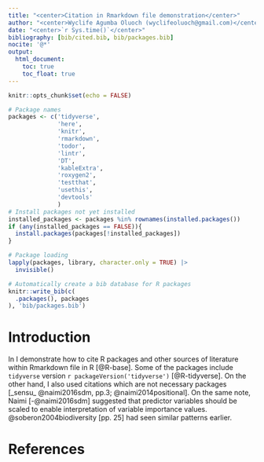 ```yaml
---
title: "<center>Citation in Rmarkdown file demonstration</center>"
author: "<center>Wyclife Agumba Oluoch (wyclifeoluoch@gmail.com)</center>"
date: "<center>`r Sys.time()`</center>"
bibliography: [bib/cited.bib, bib/packages.bib]
nocite: '@*'
output: 
  html_document:
    toc: true
    toc_float: true
---
```


```r
knitr::opts_chunk$set(echo = FALSE)
```

```r
# Package names
packages <- c('tidyverse',
              'here',
              'knitr',
              'rmarkdown',
              'todor',
              'lintr',
              'DT',
              'kableExtra',
              'roxygen2',
              'testthat',
              'usethis',
              'devtools'
              )
# Install packages not yet installed
installed_packages <- packages %in% rownames(installed.packages())
if (any(installed_packages == FALSE)){
  install.packages(packages[!installed_packages])
}

# Package loading
lapply(packages, library, character.only = TRUE) |>
  invisible()
```

```r
# Automatically create a bib database for R packages
knitr::write_bib(c(
  .packages(), packages
), 'bib/packages.bib')
```
# Introduction

In I demonstrate how to cite R packages and other sources of literature within Rmarkdown file in R [@R-base]. Some of the packages include `tidyverse` version `r packageVersion('tidyverse')` [@R-tidyverse]. On the other hand, I also used citations which are not necessary packages [_sensu_ @naimi2016sdm, pp.3; @naimi2014positional]. On the same note, Naimi [-@naimi2016sdm] suggested that predictor variables should be scaled to enable interpretation of variable importance values. @soberon2004biodiversity [pp. 25] had seen similar patterns earlier. 

# References